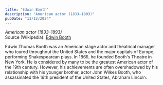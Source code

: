 ```yaml
---
title: "Edwin Booth"
description: "American actor (1833–1893)"
pubDate: "11/12/2024"
---
```


*American actor (1833–1893)*  
Source (Wikipedia): [Edwin Booth][1]

Edwin Thomas Booth was an American stage actor and theatrical manager who toured throughout the United States and the major capitals of Europe, performing Shakespearean plays. In 1869, he founded Booth's Theatre in New York. He is considered by many to be the greatest American actor of the 19th century. However, his achievements are often overshadowed by his relationship with his younger brother, actor John Wilkes Booth, who assassinated the 16th president of the United States, Abraham Lincoln.

[1]: https://en.wikipedia.org/wiki/Edwin_Booth
